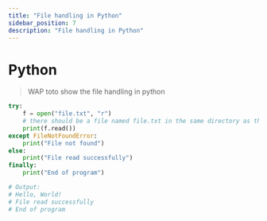 ```yaml
---
title: "File handling in Python"
sidebar_position: 7
description: "File handling in Python"
---
```



# <Heading name="banner" description="File handling in Python">Python</Heading>

> WAP toto show the file handling in python

```python
try:
    f = open("file.txt", "r")
    # there should be a file named file.txt in the same directory as this file
    print(f.read())
except FileNotFoundError:
    print("File not found")
else:
    print("File read successfully")
finally:
    print("End of program")

# Output:
# Hello, World!
# File read successfully
# End of program
```
